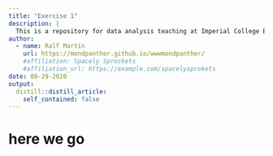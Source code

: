 ```yaml
---
title: "Exercise 1"
description: |
  This is a repository for data analysis teaching at Imperial College Business School. Have fun!
author:
  - name: Ralf Martin
    url: https://mondpanther.github.io/wwwmondpanther/
    #affiliation: Spacely Sprockets
    #affiliation_url: https://example.com/spacelysprokets
date: 08-29-2020
output:
  distill::distill_article:
    self_contained: false
---
```



# here we go